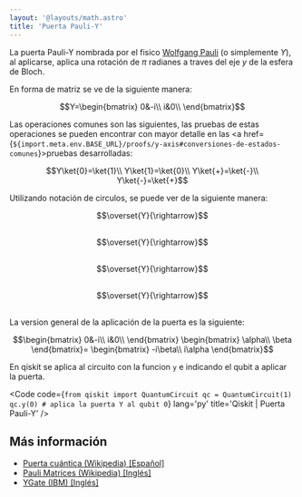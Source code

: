 ```yaml
---
layout: '@layouts/math.astro'
title: 'Puerta Pauli-Y'
---
```



La puerta Pauli-Y nombrada por el fisico <a href="https://en.wikipedia.org/wiki/Wolfgang_Pauli" target="_blank">Wolfgang Pauli</a> (o simplemente $Y$), al aplicarse, aplica una rotación de $\pi$ radianes a traves del eje $y$ de la esfera de Bloch.

En forma de matriz se ve de la siguiente manera:
```math
Y=\begin{bmatrix}
0&-i\\
i&0\\
\end{bmatrix}
```

Las operaciones comunes son las siguientes, las pruebas de estas operaciones se pueden encontrar con mayor detalle en las <a href={`${import.meta.env.BASE_URL}/proofs/y-axis#conversiones-de-estados-comunes`}>pruebas desarrolladas</a>:
```math
Y\ket{0}=\ket{1}\\
Y\ket{1}=\ket{0}\\
Y\ket{+}=\ket{-}\\
Y\ket{-}=\ket{+}
```


Utilizando notación de circulos, se puede ver de la siguiente manera:

<div style="display: flex; justify-content:center; align-items:center; margin-bottom:30px; flex-direction:row">
    <Circle width={"100"} phase={"0"} prob={1} label={"\\ket{0}"}/>
    <Circle width={"100"} phase={"0"} prob={0} label={"\\ket{1}"}/>
    $$\overset{Y}{\rightarrow}$$ 
    <Circle width={"100"} phase={"0"} prob={0} label={"\\ket{0}"}/>
    <Circle width={"100"} phase={"90"} prob={1} label={"\\ket{1}"}/>
</div>


<div style="display: flex; justify-content:center; align-items:center; margin-bottom:30px; flex-direction:row">
    <Circle width={"100"} phase={"0"} prob={0} label={"\\ket{0}"}/>
    <Circle width={"100"} phase={"0"} prob={1} label={"\\ket{1}"}/>
    $$\overset{Y}{\rightarrow}$$ 
    <Circle width={"100"} phase={"-90"} prob={1} label={"\\ket{0}"}/>
    <Circle width={"100"} phase={"0"} prob={0} label={"\\ket{1}"}/>
</div>

<div style="display: flex; justify-content:center; align-items:center; margin-bottom:30px; flex-direction:row">
    <Circle width={"100"} phase={"0"} prob={0.5} label={"\\ket{0}"}/>
    <Circle width={"100"} phase={"0"} prob={0.5} label={"\\ket{1}"}/>
    $$\overset{Y}{\rightarrow}$$ 
    <Circle width={"100"} phase={"270"} prob={0.5} label={"\\ket{0}"}/>
    <Circle width={"100"} phase={"90"} prob={0.5} label={"\\ket{1}"}/>
</div>

<div style="display: flex; justify-content:center; align-items:center; margin-bottom:30px; flex-direction:row">
    <Circle width={"100"} phase={"0"} prob={0.5} label={"\\ket{0}"}/>
    <Circle width={"100"} phase={"180"} prob={0.5} label={"\\ket{1}"}/>
    $$\overset{Y}{\rightarrow}$$ 
    <Circle width={"100"} phase={"90"} prob={0.5} label={"\\ket{0}"}/>
    <Circle width={"100"} phase={"90"} prob={0.5} label={"\\ket{1}"}/>
</div>

La version general de la aplicación de la puerta es la siguiente:
```math
\begin{bmatrix}
0&-i\\
i&0\\
\end{bmatrix}
\begin{bmatrix}
\alpha\\
\beta
\end{bmatrix}=
\begin{bmatrix}
-i\beta\\
i\alpha
\end{bmatrix}
```

En qiskit se aplica al circuito con la funcion `y` e indicando el qubit a aplicar la puerta.


<Code
  code={`
from qiskit import QuantumCircuit
qc = QuantumCircuit(1)
qc.y(0) # aplica la puerta Y al qubit 0
`}
  lang='py'
  title='Qiskit | Puerta Pauli-Y'
/>

## Más información

- <a target="_blank" href="https://es.wikipedia.org/wiki/Puerta_cu%C3%A1ntica">Puerta cuántica (Wikipedia) [Español]</a>
- <a target="_blank" href="https://en.wikipedia.org/wiki/Pauli_matrices">Pauli Matrices (Wikipedia) [Inglés]</a>
- <a target="_blank" href="https://docs.quantum.ibm.com/api/qiskit/qiskit.circuit.library.YGate">YGate (IBM) [Inglés]</a>

